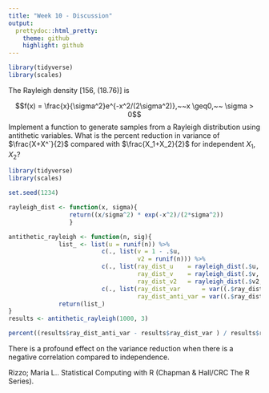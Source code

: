 ```yaml
---
title: "Week 10 - Discussion"
output:
  prettydoc::html_pretty:
    theme: github
    highlight: github
---
```


```r
library(tidyverse)
library(scales)
```

The Rayleigh density [156, (18.76)] is

$$f(x) = \frac{x}{\sigma^2}e^{-x^2/(2\sigma^2)},~~x \geq0,~~ \sigma > 0$$
Implement a function to generate samples from a Rayleigh distribution using antithetic variables. What is the percent reduction in variance of $\frac{X+X^`}{2}$ compared with $\frac{X_1+X_2}{2}$ for independent $X_1$, $X_2$?

```r
library(tidyverse)
library(scales)

set.seed(1234)

rayleigh_dist <- function(x, sigma){
                 return((x/sigma^2) * exp(-x^2)/(2*sigma^2)) 
                 }

antithetic_rayleigh <- function(n, sig){
              list_ <- list(u = runif(n)) %>%
                          c(., list(v = 1 - .$u,
                                    v2 = runif(n))) %>%
                          c(., list(ray_dist_u    = rayleigh_dist(.$u, sig),
                                    ray_dist_v    = rayleigh_dist(.$v, sig),
                                    ray_dist_v2   = rayleigh_dist(.$v2, sig))) %>%
                          c(., list(ray_dist_var      = var((.$ray_dist_u + .$ray_dist_v2)/2),
                                    ray_dist_anti_var = var((.$ray_dist_u + .$ray_dist_v)/2))) 
              return(list_)
}
results <- antithetic_rayleigh(1000, 3)

percent((results$ray_dist_anti_var - results$ray_dist_var ) / results$ray_dist_var)
```

There is a profound effect on the variance reduction when there is a negative correlation compared to independence. 

Rizzo; Maria L.. Statistical Computing with R (Chapman & Hall/CRC The R Series). 